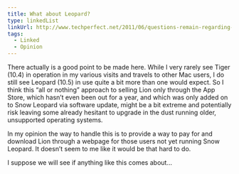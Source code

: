 ```yaml
---
title: What about Leopard?
type: linkedList
linkUrl: http://www.techperfect.net/2011/06/questions-remain-regarding-lion-upgrade-from-pre-snow-leopard
tags:
  - Linked
  - Opinion
---
```


There actually is a good point to be made here. While I very rarely see Tiger (10.4) in operation in my various visits and travels to other Mac users, I do still see Leopard (10.5) in use quite a bit more than one would expect. So I think this “all or nothing” approach to selling Lion only through the App Store, which hasn’t even been out for a year, and which was only added on to Snow Leopard via software update, might be a bit extreme and potentially risk leaving some already hesitant to upgrade in the dust running older, unsupported operating systems.

In my opinion the way to handle this is to provide a way to pay for and download Lion through a webpage for those users not yet running Snow Leopard. It doesn’t seem to me like it would be that hard to do.

I suppose we will see if anything like this comes about…
